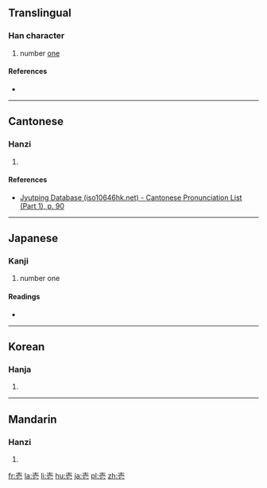 {{also|搋}}
==Translingual==

===Han character===
{{Han char|rn=33|rad=士|as=04|sn=7|four=|canj=土月心 (GBP)|ids=⿳[[士]][[冖]][[匕]]}}

# number [[one]]

====References====
* {{Han ref|kx=0243.041|dkj=05647|dj=0483.080|hdz=10428.021|uh=58F1|ud=22769}}

----

==Cantonese==

===Hanzi===
{{yue-hanzi|jyut=[[jat1]]|y=yat1}}

# {{defn|lang=yue|sort=士04}}

====References====
* [http://www.iso10646hk.net/jp/document/download.jsp Jyutping Database (iso10646hk.net) - Cantonese Pronunciation List (Part 1), p. 90]

----

==Japanese==

===Kanji===
{{ja-kanji|grade=c|rs=士04|style=s|kyu=壹}}

# number one 

====Readings====
* {{ja-readings|on=[[いち]] (ichi), [[いつ]] (itsu)|kun=[[ひとつ]] (hitotsu)}}

----

==Korean==

===Hanja===
{{ko-hanja|hangeul=일|rv=il|mr=il}}

# {{defn|lang=ko|sort=士04}}

----

==Mandarin==

===Hanzi===
{{cmn-hanzi|pin=[[yī]] ([[yi1]])|wg=i<sup>1</sup>}}

# {{defn|lang=cmn|sort=士04}}

[[fr:壱]]
[[la:壱]]
[[li:壱]]
[[hu:壱]]
[[ja:壱]]
[[pl:壱]]
[[zh:壱]]